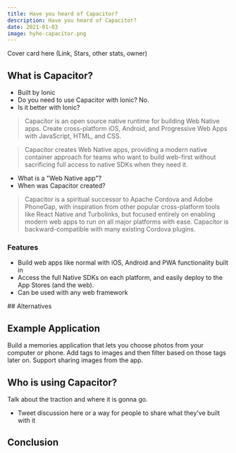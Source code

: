 ```yaml
---
title: Have you heard of Capacitor?
description: Have you heard of Capacitor?
date: 2021-01-03
image: hyho-capacitor.png
---
```


Cover card here (Link, Stars, other stats, owner)

## What is Capacitor?

- Built by Ionic
- Do you need to use Capacitor with Ionic? No.
- Is it better with Ionic?

> Capacitor is an open source native runtime for building Web Native apps. Create cross-platform iOS, Android, and Progressive Web Apps with JavaScript, HTML, and CSS.

> Capacitor creates Web Native apps, providing a modern native container approach for teams who want to build web-first without sacrificing full access to native SDKs when they need it.

- What is a "Web Native app"?
- When was Capacitor created?

> Capacitor is a spiritual successor to Apache Cordova and Adobe PhoneGap, with inspiration from other popular cross-platform tools like React Native and Turbolinks, but focused entirely on enabling modern web apps to run on all major platforms with ease. Capacitor is backward-compatible with many existing Cordova plugins.

### Features

- Build web apps like normal with iOS, Android and PWA functionality built in
- Access the full Native SDKs on each platform, and easily deploy to the App Stores (and the web).
- Can be used with any web framework

## Alternatives


## Example Application

Build a memories application that lets you choose photos from your computer or phone. Add tags to images and then filter based on those tags later on.
Support sharing images from the app.

## Who is using Capacitor?

Talk about the traction and where it is gonna go.

- Tweet discussion here or a way for people to share what they've built with it

## Conclusion